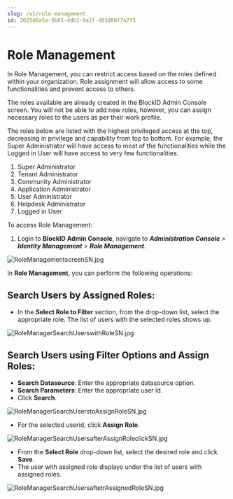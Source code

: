 ```yaml
---
slug: /v1/role-management
id: Z625d6a5a-5b85-4db1-9a2f-d03d88f7a7f5
---
```

# Role Management
In Role Management, you can restrict access based on the roles defined within your organization. Role assignment will allow access to some functionalities and prevent access to others.

The roles available are already created in the BlockID Admin Console screen. You will not be able to add new roles, however, you can assign necessary roles to the users as per their work profile.

The roles below are listed with the highest privileged access at the top, decreasing in privilege and capability from top to bottom. For example, the Super Administrator will have access to most of the functionalities while the Logged in User will have access to very few functionalities.

1. Super Administrator
2. Tenant Administrator
3. Community Administrator
4. Application Administrator 
5. User Administrator
6. Helpdesk Administrator
7. Logged in User

To access Role Management:
1. Login to **BlockID Admin Console**, navigate to ***Administration Console** > **Identity Management** > **Role Management***.

![RoleManagementscreenSN.jpg](https://cdn.document360.io/aeae7c88-d2f4-4a9c-bba9-c4f368260d78/Images/Documentation/RoleManagementscreenSN.jpg)

In **Role Management**, you can perform the following operations:

## Search Users by Assigned Roles:

* In the **Select Role to Filter** section, from the drop-down list, select the appropriate role. The list of users with the selected roles shows up.

![RoleManagerSearchUserswithRoleSN.jpg](https://cdn.document360.io/aeae7c88-d2f4-4a9c-bba9-c4f368260d78/Images/Documentation/RoleManagerSearchUserswithRoleSN.jpg)

## Search Users using Filter Options and Assign Roles:

* **Search Datasource**: Enter the appropriate datasource option.
* **Search Parameters**: Enter the appropriate user id.
* Click **Search**.

![RoleManagerSearchUserstoAssignRoleSN.jpg](https://cdn.document360.io/aeae7c88-d2f4-4a9c-bba9-c4f368260d78/Images/Documentation/RoleManagerSearchUserstoAssignRoleSN.jpg)

* For the selected userid, click **Assign Role**.

![RoleManagerSearchUsersafterAssignRoleclickSN.jpg](https://cdn.document360.io/aeae7c88-d2f4-4a9c-bba9-c4f368260d78/Images/Documentation/RoleManagerSearchUsersafterAssignRoleclickSN.jpg)

* From the **Select Role** drop-down list, select the desired role and click **Save**.
* The user with assigned role displays under the list of users with assigned roles.

![RoleManagerSearchUsersaftetrAssignedRoleSN.jpg](https://cdn.document360.io/aeae7c88-d2f4-4a9c-bba9-c4f368260d78/Images/Documentation/RoleManagerSearchUsersaftetrAssignedRoleSN.jpg)

